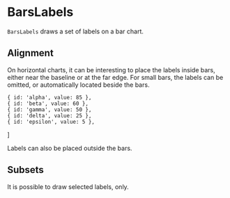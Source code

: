 
# BarsLabels

<Meta title="Addons/Band/BarsLabels" />

`BarsLabels` draws a set of labels on a bar chart.

<ArgsTable of={BarsLabels} />

## Alignment

On horizontal charts, it can be interesting to place the labels inside bars, either near the baseline or at the far edge.
For small bars, the labels can be omitted, or automatically located beside the bars.

    { id: 'alpha', value: 85 },
    { id: 'beta', value: 60 },
    { id: 'gamma', value: 50 },
    { id: 'delta', value: 25 },
    { id: 'epsilon', value: 5 },
]

<Canvas>
    <Story name="near baseline">
        <Chart size={[400, 220]} padding={[30, 40, 30, 60]} style={{ display: 'inline-block' }}>
            <Bar data={barsLabelsData} keys={['value']} horizontal={true}>
                <GridLines variant={'x'} />
                <Axis variant={'left'} ticks={null}>
                    <AxisTicks variant={'left'} size={0} />
                </Axis>
                <Bars />
                <BarsLabels
                    padding={[2, 8, 2, 8]}
                    align={[0, 0.5]}
                    showOuter={true}
                    style={{ fill: '#ffffff', textAnchor: 'start' }}
                    styleOuter={{ fill: '#222222', textAnchor: 'start' }}
                />
            </Bar>
        </Chart>
    </Story>
    <Story name="near edge">
        <Chart size={[400, 220]} padding={[30, 40, 30, 60]} style={{ display: 'inline-block' }}>
            <Bar data={barsLabelsData} keys={['value']} horizontal={true}>
                <GridLines variant={'x'} />
                <Axis variant={'left'} ticks={null}>
                    <AxisTicks variant={'left'} size={0} />
                </Axis>
                <Bars />
                <BarsLabels
                    padding={[2, 8, 2, 8]}
                    align={[1, 0.5]}
                    showOuter={true}
                    style={{ fill: '#ffffff', textAnchor: 'end' }}
                    styleOuter={{ fill: '#222222', textAnchor: 'start' }}
                />
            </Bar>
        </Chart>
    </Story>
</Canvas>

Labels can also be placed outside the bars.

<Canvas>
    <Story name="outside bars">
        <Chart size={[400, 220]} padding={[30, 40, 30, 60]} style={{ display: 'inline-block' }}>
            <Bar data={barsLabelsData} keys={['value']} horizontal={true}>
                <GridLines variant={'x'} />
                <Axis variant={'left'} ticks={null}>
                    <AxisTicks variant={'left'} size={0} />
                </Axis>
                <Bars />
                <BarsLabels
                    padding={[2, 0, 2, 0]}
                    align={[1, 0.5]}
                    minSize={[0, 0]}
                    translate={[8, 0]}
                    style={{ fill: '#222222', textAnchor: 'start' }}
                />
            </Bar>
        </Chart>
    </Story>
</Canvas>

## Subsets

It is possible to draw selected labels, only.

<Canvas>
    <Story name="selected labels">
        <Chart size={[400, 220]} padding={[30, 40, 30, 60]} style={{ display: 'inline-block' }}>
            <Bar data={barsLabelsData} keys={['value']} horizontal={true}>
                <GridLines variant={'x'} />
                <Axis variant={'left'} ticks={null}>
                    <AxisTicks variant={'left'} size={0} />
                </Axis>
                <Bars />
                <BarsLabels
                    ids={['beta', 'delta']}
                    padding={[2, 8, 2, 8]}
                    align={[0, 0.5]}
                    showOuter={true}
                    style={{ fill: '#ffffff', textAnchor: 'start' }}
                    styleOuter={{ fill: '#222222', textAnchor: 'start' }}
                />
            </Bar>
        </Chart>
    </Story>
</Canvas>
